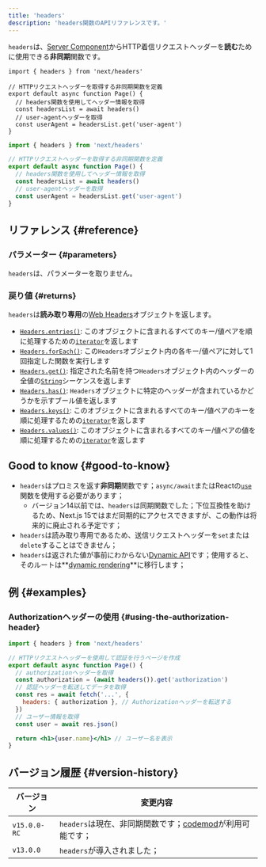 ```yaml
---
title: 'headers'
description: 'headers関数のAPIリファレンスです。'
---
```


`headers`は、[Server Component](/docs/app/building-your-application/rendering/server-components)からHTTP着信リクエストヘッダーを**読む**ために使用できる**非同期**関数です。

<Tabs>
<TabItem value="tsx" label="TypeScript">

```tsx title="app/page.tsx" switcher
import { headers } from 'next/headers'

// HTTPリクエストヘッダーを取得する非同期関数を定義
export default async function Page() {
  // headers関数を使用してヘッダー情報を取得
  const headersList = await headers()
  // user-agentヘッダーを取得
  const userAgent = headersList.get('user-agent')
}
```
</TabItem>
<TabItem value="jsx" label="JavaScript">

```jsx title="app/page.js" switcher
import { headers } from 'next/headers'

// HTTPリクエストヘッダーを取得する非同期関数を定義
export default async function Page() {
  // headers関数を使用してヘッダー情報を取得
  const headersList = await headers()
  // user-agentヘッダーを取得
  const userAgent = headersList.get('user-agent')
}
```
</TabItem>
</Tabs>

## リファレンス {#reference}

### パラメーター {#parameters}

`headers`は、パラメーターを取りません。

### 戻り値 {#returns}

`headers`は**読み取り専用**の[Web Headers](https://developer.mozilla.org/docs/Web/API/Headers)オブジェクトを返します。

- [`Headers.entries()`](https://developer.mozilla.org/docs/Web/API/Headers/entries): このオブジェクトに含まれるすべてのキー/値ペアを順に処理するための[`iterator`](https://developer.mozilla.org/docs/Web/JavaScript/Reference/Iteration_protocols)を返します
- [`Headers.forEach()`](https://developer.mozilla.org/docs/Web/API/Headers/forEach): この`Headers`オブジェクト内の各キー/値ペアに対して1回指定した関数を実行します
- [`Headers.get()`](https://developer.mozilla.org/docs/Web/API/Headers/get): 指定された名前を持つ`Headers`オブジェクト内のヘッダーの全値の[`String`](https://developer.mozilla.org/docs/Web/JavaScript/Reference/Global_Objects/String)シーケンスを返します
- [`Headers.has()`](https://developer.mozilla.org/docs/Web/API/Headers/has): `Headers`オブジェクトに特定のヘッダーが含まれているかどうかを示すブール値を返します
- [`Headers.keys()`](https://developer.mozilla.org/docs/Web/API/Headers/keys): このオブジェクトに含まれるすべてのキー/値ペアのキーを順に処理するための[`iterator`](https://developer.mozilla.org/docs/Web/JavaScript/Reference/Iteration_protocols)を返します
- [`Headers.values()`](https://developer.mozilla.org/docs/Web/API/Headers/values): このオブジェクトに含まれるすべてのキー/値ペアの値を順に処理するための[`iterator`](https://developer.mozilla.org/docs/Web/JavaScript/Reference/Iteration_protocols)を返します

## Good to know {#good-to-know}

- `headers`はプロミスを返す**非同期**関数です；`async/await`またはReactの[`use`](https://react.dev/reference/react/use)関数を使用する必要があります；
  - バージョン14以前では、`headers`は同期関数でした；下位互換性を助けるため、Next.js 15ではまだ同期的にアクセスできますが、この動作は将来的に廃止される予定です；
- `headers`は読み取り専用であるため、送信リクエストヘッダーを`set`または`delete`することはできません；
- `headers`は返された値が事前にわからない[Dynamic API](/docs/app/building-your-application/rendering/server-components#server-rendering-strategies#dynamic-apis)です；使用すると、そのルートは**[dynamic rendering](/docs/app/building-your-application/rendering/server-components#dynamic-rendering)**に移行します；

## 例 {#examples}

### Authorizationヘッダーの使用 {#using-the-authorization-header}

```jsx title="app/page.js"
import { headers } from 'next/headers'

// HTTPリクエストヘッダーを使用して認証を行うページを作成
export default async function Page() {
  // authorizationヘッダーを取得
  const authorization = (await headers()).get('authorization')
  // 認証ヘッダーを転送してデータを取得
  const res = await fetch('...', {
    headers: { authorization }, // Authorizationヘッダーを転送する
  })
  // ユーザー情報を取得
  const user = await res.json()

  return <h1>{user.name}</h1> // ユーザー名を表示
}
```

## バージョン履歴 {#version-history}

| バージョン      | 変更内容                                                                                                                 |
| ------------ | ------------------------------------------------------------------------------------------------------------------------- |
| `v15.0.0-RC` | `headers`は現在、非同期関数です；[codemod](/docs/app/building-your-application/upgrading/codemods#150)が利用可能です；|
| `v13.0.0`    | `headers`が導入されました；                                                                                                     |
